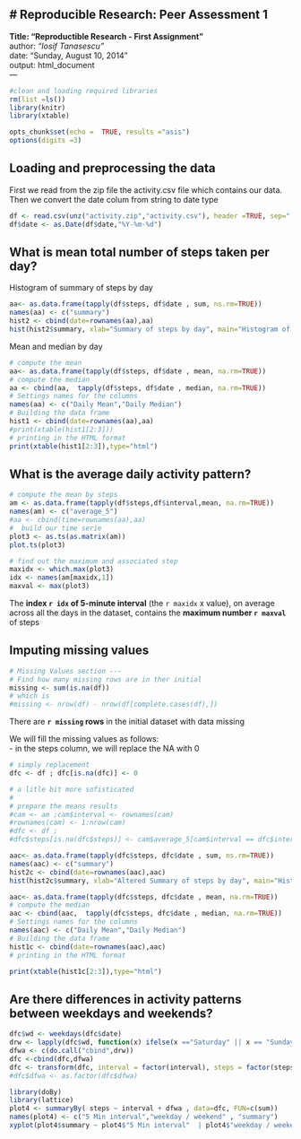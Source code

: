 # Reproducible Research: Peer Assessment 1
---
**Title: "Reproductible Research - First Assignment"**  
author: *"Iosif Tanasescu"*  
date: "Sunday, August 10, 2014"  
output: html_document  
---
<!--
     In order to see this html file paste in your browser the following link
     http://htmlpreview.github.io/?https://raw.githubusercontent.com/iositan/RepData_PeerAssessment1/master/PA1_template.html
-->
```r
#clean and loading required libraries
rm(list =ls())
library(knitr)
library(xtable)
```

<!-- 
    Here we are ensuring the echo is always ON 
    This code is hidden in HTML output -->
    
```r
opts_chunk$set(echo =  TRUE, results ="asis")
options(digits =3)
```

## Loading and preprocessing the data  

First we read from the zip file the activity.csv file which contains our data.  
Then we convert the date colum from string to date type  
<!--Finally discard the NA cases-->

```r
df <- read.csv(unz("activity.zip","activity.csv"), header =TRUE, sep=",")
df$date <- as.Date(df$date,"%Y-%m-%d")
```

## What is mean total number of steps taken per day?

Histogram of summary of steps by day  
```r
aa<- as.data.frame(tapply(df$steps, df$date , sum, ns.rm=TRUE))
names(aa) <- c("summary") 
hist2 <- cbind(date=rownames(aa),aa)
hist(hist2$summary, xlab="Summary of steps by day", main="Histogram of summary of steps on a daily basis")
```

Mean and median by day  
```r
# compute the mean
aa<- as.data.frame(tapply(df$steps, df$date , mean, na.rm=TRUE))
# compute the median
aa <- cbind(aa,  tapply(df$steps, df$date , median, na.rm=TRUE))
# Settings names for the columns
names(aa) <- c("Daily Mean","Daily Median") 
# Building the data frame 
hist1 <- cbind(date=rownames(aa),aa)
#print(xtable(hist1[2:3]))
# printing in the HTML format
print(xtable(hist1[2:3]),type="html")
```

## What is the average daily activity pattern?
```r
# compute the mean by steps 
am <- as.data.frame(tapply(df$steps,df$interval,mean, na.rm=TRUE))
names(am) <- c("average_5")
#aa <- cbind(time=rownames(aa),aa)
#  build our time serie
plot3 <- as.ts(as.matrix(am))
plot.ts(plot3)
```

```r
# find out the maximum and associated step
maxidx <- which.max(plot3)
idx <- names(am[maxidx,1])
maxval <- max(plot3)
```
The **index `r idx` of 5-minute interval** (the `r maxidx` x value), on average across all the days in the dataset, contains the **maximum number `r maxval`** of steps


## Imputing missing values

```r
# Missing Values section ---
# Find how many missing rows are in ther initial 
missing <- sum(is.na(df))
# which is
#missing <- nrow(df) - nrow(df[complete.cases(df),])
```
There are **`r missing` rows** in the initial dataset with data missing

We will fill the missing values as follows:  
  - in the steps column, we will replace the NA with 0
```r
# simply replacement 
dfc <- df ; dfc[is.na(dfc)] <- 0

# a litle bit more sofisticated
#
# prepare the means results
#cam <- am ;cam$interval <- rownames(cam)
#rownames(cam) <- 1:nrow(cam)
#dfc <- df ;
#dfc$steps[is.na(dfc$steps)] <- cam$average_5[cam$interval == dfc$interval]

aac<- as.data.frame(tapply(dfc$steps, dfc$date , sum, ns.rm=TRUE))
names(aac) <- c("summary") 
hist2c <- cbind(date=rownames(aac),aac)
hist(hist2c$summary, xlab="Altered Summary of steps by day", main="Histogram of altered summary of steps on a daily basis",col="blue")

aac<- as.data.frame(tapply(dfc$steps, dfc$date , mean, na.rm=TRUE))
# compute the median
aac <- cbind(aac,  tapply(dfc$steps, dfc$date , median, na.rm=TRUE))
# Settings names for the columns
names(aac) <- c("Daily Mean","Daily Median") 
# Building the data frame 
hist1c <- cbind(date=rownames(aac),aac)
# printing in the HTML format
```

```r
print(xtable(hist1c[2:3]),type="html")
``` 

## Are there differences in activity patterns between weekdays and weekends? ##
```r
dfc$wd <- weekdays(dfc$date)
drw <- lapply(dfc$wd, function(x) ifelse(x =="Saturday" || x == "Sunday" , "weekend","weekday"))
dfwa <- c(do.call("cbind",drw))
dfc <-cbind(dfc,dfwa)
dfc <- transform(dfc, interval = factor(interval), steps = factor(steps))
#dfc$dfwa <- as.factor(dfc$dfwa)

library(doBy)
library(lattice)
plot4 <- summaryBy( steps ~ interval + dfwa , data=dfc, FUN=c(sum))
names(plot4) <- c("5 Min interval","weekday / weekend" , "summary")
xyplot(plot4$summary ~ plot4$"5 Min interval"  | plot4$"weekday / weekend" ,layout = c(1,2), type="l", xlab = "Interval", ylab = "Number of steps")
```

